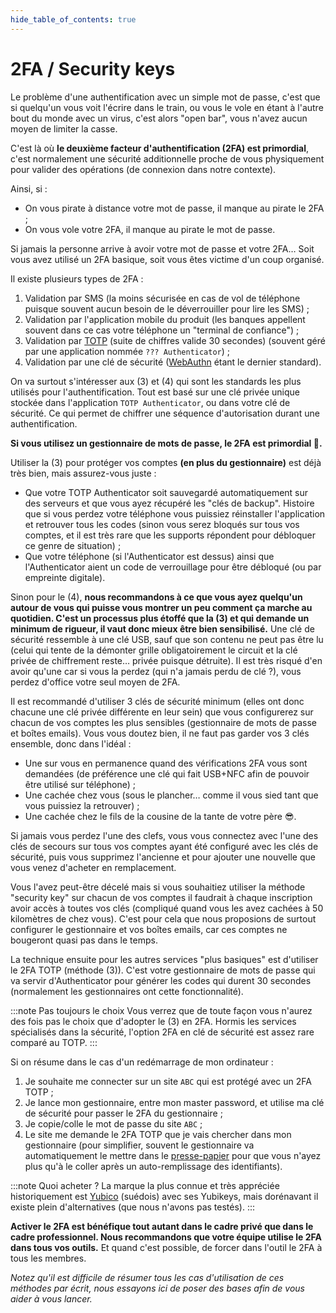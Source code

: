 ```yaml
---
hide_table_of_contents: true
---
```


# 2FA / Security keys

Le problème d'une authentification avec un simple mot de passe, c'est que si quelqu'un vous voit l'écrire dans le train, ou vous le vole en étant à l'autre bout du monde avec un virus, c'est alors "open bar", vous n'avez aucun moyen de limiter la casse.

C'est là où **le deuxième facteur d'authentification (2FA) est primordial**, c'est normalement une sécurité additionnelle proche de vous physiquement pour valider des opérations (de connexion dans notre contexte).

Ainsi, si :

- On vous pirate à distance votre mot de passe, il manque au pirate le 2FA ;
- On vous vole votre 2FA, il manque au pirate le mot de passe.

Si jamais la personne arrive à avoir votre mot de passe et votre 2FA… Soit vous avez utilisé un 2FA basique, soit vous êtes victime d'un coup organisé.

Il existe plusieurs types de 2FA :

1.  Validation par SMS (la moins sécurisée en cas de vol de téléphone puisque souvent aucun besoin de le déverrouiller pour lire les SMS) ;
2.  Validation par l'application mobile du produit (les banques appellent souvent dans ce cas votre téléphone un "terminal de confiance") ;
3.  Validation par [TOTP](https://en.wikipedia.org/wiki/Time-based_one-time_password) (suite de chiffres valide 30 secondes) (souvent géré par une application nommée `??? Authenticator`) ;
4.  Validation par une clé de sécurité ([WebAuthn](https://en.wikipedia.org/wiki/WebAuthn) étant le dernier standard).

On va surtout s'intéresser aux (3) et (4) qui sont les standards les plus utilisés pour l'authentification. Tout est basé sur une clé privée unique stockée dans l'application `TOTP Authenticator`, ou dans votre clé de sécurité. Ce qui permet de chiffrer une séquence d'autorisation durant une authentification.

**Si vous utilisez un gestionnaire de mots de passe, le 2FA est primordial 🔑.**

Utiliser la (3) pour protéger vos comptes **(en plus du gestionnaire)** est déjà très bien, mais assurez-vous juste :

- Que votre TOTP Authenticator soit sauvegardé automatiquement sur des serveurs et que vous ayez récupéré les "clés de backup". Histoire que si vous perdez votre téléphone vous puissiez réinstaller l'application et retrouver tous les codes (sinon vous serez bloqués sur tous vos comptes, et il est très rare que les supports répondent pour débloquer ce genre de situation) ;
- Que votre téléphone (si l'Authenticator est dessus) ainsi que l'Authenticator aient un code de verrouillage pour être débloqué (ou par empreinte digitale).

Sinon pour le (4), **nous recommandons à ce que vous ayez quelqu'un autour de vous qui puisse vous montrer un peu comment ça marche au quotidien. C'est un processus plus étoffé que la (3) et qui demande un minimum de rigueur, il vaut donc mieux être bien sensibilisé.** Une clé de sécurité ressemble à une clé USB, sauf que son contenu ne peut pas être lu (celui qui tente de la démonter grille obligatoirement le circuit et la clé privée de chiffrement reste… privée puisque détruite). Il est très risqué d'en avoir qu'une car si vous la perdez (qui n'a jamais perdu de clé ?), vous perdez d'office votre seul moyen de 2FA.

Il est recommandé d'utiliser 3 clés de sécurité minimum (elles ont donc chacune une clé privée différente en leur sein) que vous configurerez sur chacun de vos comptes les plus sensibles (gestionnaire de mots de passe et boîtes emails). Vous vous doutez bien, il ne faut pas garder vos 3 clés ensemble, donc dans l'idéal :

- Une sur vous en permanence quand des vérifications 2FA vous sont demandées (de préférence une clé qui fait USB+NFC afin de pouvoir être utilisé sur téléphone) ;
- Une cachée chez vous (sous le plancher… comme il vous sied tant que vous puissiez la retrouver) ;
- Une cachée chez le fils de la cousine de la tante de votre père 😎.

Si jamais vous perdez l'une des clefs, vous vous connectez avec l'une des clés de secours sur tous vos comptes ayant été configuré avec les clés de sécurité, puis vous supprimez l'ancienne et pour ajouter une nouvelle que vous venez d'acheter en remplacement.

Vous l'avez peut-être décelé mais si vous souhaitiez utiliser la méthode "security key" sur chacun de vos comptes il faudrait à chaque inscription avoir accès à toutes vos clés (compliqué quand vous les avez cachées à 50 kilomètres de chez vous). C'est pour cela que nous proposions de surtout configurer le gestionnaire et vos boîtes emails, car ces comptes ne bougeront quasi pas dans le temps.

La technique ensuite pour les autres services "plus basiques" est d'utiliser le 2FA TOTP (méthode (3)). C'est votre gestionnaire de mots de passe qui va servir d'Authenticator pour générer les codes qui durent 30 secondes (normalement les gestionnaires ont cette fonctionnalité).

:::note Pas toujours le choix
Vous verrez que de toute façon vous n'aurez des fois pas le choix que d'adopter le (3) en 2FA. Hormis les services spécialisés dans la sécurité, l'option 2FA en clé de sécurité est assez rare comparé au TOTP.
:::

Si on résume dans le cas d'un redémarrage de mon ordinateur :

1.  Je souhaite me connecter sur un site `ABC` qui est protégé avec un 2FA TOTP ;
2.  Je lance mon gestionnaire, entre mon master password, et utilise ma clé de sécurité pour passer le 2FA du gestionnaire ;
3.  Je copie/colle le mot de passe du site `ABC` ;
4.  Le site me demande le 2FA TOTP que je vais chercher dans mon gestionnaire (pour simplifier, souvent le gestionnaire va automatiquement le mettre dans le [presse-papier](<https://fr.wikipedia.org/wiki/Presse-papiers_(informatique)>) pour que vous n'ayez plus qu'à le coller après un auto-remplissage des identifiants).

:::note Quoi acheter ?
La marque la plus connue et très appréciée historiquement est [Yubico](https://www.yubico.com/) (suédois) avec ses Yubikeys, mais dorénavant il existe plein d'alternatives (que nous n'avons pas testés).
:::

**Activer le 2FA est bénéfique tout autant dans le cadre privé que dans le cadre professionnel. Nous recommandons que votre équipe utilise le 2FA dans tous vos outils.** Et quand c'est possible, de forcer dans l'outil le 2FA à tous les membres.

_Notez qu'il est difficile de résumer tous les cas d'utilisation de ces méthodes par écrit, nous essayons ici de poser des bases afin de vous aider à vous lancer._
